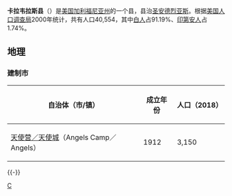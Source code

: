 {{noteTA
|G1=US_CA_Cities
|G2=Unit
|1=zh-cn:县;zh-tw:郡;zh-hk:縣;}}
{{Infobox U.S. County|
 county  = 卡拉韦拉斯县|
 state = 加利福尼亞州 |
 en county  = Calaveras County|
 en state = California |
 seal =  Calaveras_County_ca_seal.jpeg|
 map = Map of California highlighting Calaveras County.svg|
 map size = 250 |
 founded = 1850年|
 seat = [[聖安德烈亞斯_(加利福尼亞州)|聖安德烈亞斯]] | 
 area km = 2,690 |
 area land km = 2,642|
 area water km = 44 |
 area percentage = 1.62% |
 census yr = 2000|
 pop = 40,554 |
 density = 15|
 web = www.co.calaveras.ca.us|
|}}
'''卡拉韦拉斯县'''（{{lang-en|Calaveras County}}）是[[美国|美国]][[加利福尼亚州|加利福尼亚州]]的一个县，县治[[圣安德烈亚斯_(加利福尼亚州)|圣安德烈亚斯]]。根据[[美国人口调查局|美国人口调查局]]2000年统计，共有人口40,554，其中[[白人|白人]]占91.19%、[[印第安人|印第安人]]占1.74%。

==地理==
===建制市===
{| class="wikitable sortable" style="margin:auto;"
! 自治体（市/镇）
! 成立年份
! 人口（2018）
|-
| [[天使营_(加利福尼亚州)|天使营／天使城]]（Angels Camp／Angels）
| 1912
| 3,150
|}
{{-}}

{{卡拉韋拉斯縣 (加利福尼亞州)}}
{{California}}
{{Authority control}}
{{California-stub}}

[[Category:加利福尼亞州行政區劃|C]]